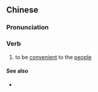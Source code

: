 ==Chinese==
{{zh-forms}}

===Pronunciation===
{{zh-pron
|m=biànmín
|cat=v
}}

===Verb===
{{zh-verb}}

# to be [[convenient]] to the [[people]]

====See also====
* {{zh-l|利民}}
